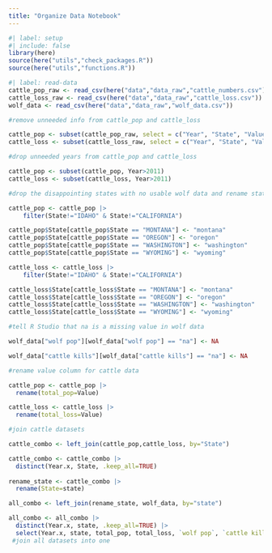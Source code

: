 ```yaml
---
title: "Organize Data Notebook"
---
```


```r
#| label: setup
#| include: false
library(here)
source(here("utils","check_packages.R"))
source(here("utils","functions.R"))
```

```r
#| label: read-data
cattle_pop_raw <- read_csv(here("data","data_raw","cattle_numbers.csv"))
cattle_loss_raw <- read_csv(here("data","data_raw","cattle_loss.csv"))
wolf_data <- read_csv(here("data","data_raw","wolf_data.csv"))

#remove unneeded info from cattle_pop and cattle_loss

cattle_pop <- subset(cattle_pop_raw, select = c("Year", "State", "Value"))
cattle_loss <- subset(cattle_loss_raw, select = c("Year", "State", "Value"))

#drop unneeded years from cattle_pop and cattle_loss

cattle_pop <- subset(cattle_pop, Year>2011)
cattle_loss <- subset(cattle_loss, Year>2011)

#drop the disappointing states with no usable wolf data and rename states

cattle_pop <- cattle_pop |>
    filter(State!="IDAHO" & State!="CALIFORNIA")

cattle_pop$State[cattle_pop$State == "MONTANA"] <- "montana"
cattle_pop$State[cattle_pop$State == "OREGON"] <- "oregon"
cattle_pop$State[cattle_pop$State == "WASHINGTON"] <- "washington"
cattle_pop$State[cattle_pop$State == "WYOMING"] <- "wyoming"

cattle_loss <- cattle_loss |>
    filter(State!="IDAHO" & State!="CALIFORNIA")

cattle_loss$State[cattle_loss$State == "MONTANA"] <- "montana"
cattle_loss$State[cattle_loss$State == "OREGON"] <- "oregon"
cattle_loss$State[cattle_loss$State == "WASHINGTON"] <- "washington"
cattle_loss$State[cattle_loss$State == "WYOMING"] <- "wyoming"

#tell R Studio that na is a missing value in wolf data

wolf_data["wolf pop"][wolf_data["wolf pop"] == "na"] <- NA

wolf_data["cattle kills"][wolf_data["cattle kills"] == "na"] <- NA

#rename value column for cattle data

cattle_pop <- cattle_pop |>
  rename(total_pop=Value)

cattle_loss <- cattle_loss |>
  rename(total_loss=Value)

#join cattle datasets

cattle_combo <- left_join(cattle_pop,cattle_loss, by="State")

cattle_combo <- cattle_combo |>
  distinct(Year.x, State, .keep_all=TRUE) 
 
rename_state <- cattle_combo |>
  rename(State=state)

all_combo <- left_join(rename_state, wolf_data, by="state")

all_combo <- all_combo |>
  distinct(Year.x, state, .keep_all=TRUE) |>
  select(Year.x, state, total_pop, total_loss, `wolf pop`, `cattle kills`)
 #join all datasets into one

```
